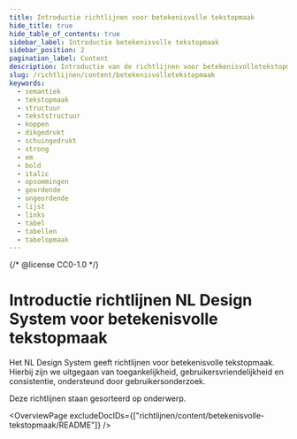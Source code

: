 ```yaml
---
title: Introductie richtlijnen voor betekenisvolle tekstopmaak
hide_title: true
hide_table_of_contents: true
sidebar_label: Introductie betekenisvolle tekstopmaak
sidebar_position: 2
pagination_label: Content
description: Introductie van de richtlijnen voor betekenisvolletekstopmaak van het NL Design System.
slug: /richtlijnen/content/betekenisvolletekstopmaak
keywords:
  - semantiek
  - tekstopmaak
  - structuur
  - tekststructuur
  - koppen
  - dikgedrukt
  - schuingedrukt
  - strong
  - em
  - bold
  - italic
  - opsommingen
  - geordende
  - ongeordende
  - lijst
  - links
  - tabel
  - tabellen
  - tabelopmaak
---
```


{/* @license CC0-1.0 */}


# Introductie richtlijnen NL Design System voor betekenisvolle tekstopmaak

Het NL Design System geeft richtlijnen voor betekenisvolle tekstopmaak. Hierbij zijn we uitgegaan van toegankelijkheid, gebruikersvriendelijkheid en consistentie, ondersteund door gebruikersonderzoek.

Deze richtlijnen staan gesorteerd op onderwerp.

<OverviewPage excludeDocIDs={["richtlijnen/content/betekenisvolle-tekstopmaak/README"]} />

<FooterInfo />
